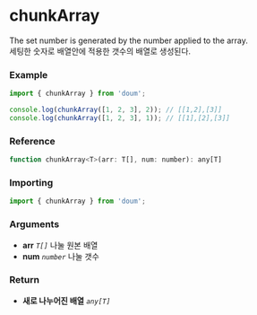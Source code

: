
<Meta title="array/chunkArray" />

# chunkArray


The set number is generated by the number applied to the array.  
세팅한 숫자로 배열안에 적용한 갯수의 배열로 생성된다. 

### Example

```js
import { chunkArray } from 'doum';

console.log(chunkArray([1, 2, 3], 2)); // [[1,2],[3]]
console.log(chunkArray([1, 2, 3], 1)); // [[1],[2],[3]]
```

### Reference

```js
function chunkArray<T>(arr: T[], num: number): any[T]
```

### Importing

```js
import { chunkArray } from 'doum';
```

### Arguments

- **arr** _`T[]`_  나눌 원본 배열
- **num** _`number`_  나눌 갯수


### Return
- **새로 나누어진 배열** _`any[T]`_
